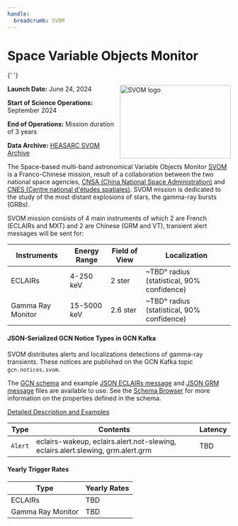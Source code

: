 ```yaml
---
handle:
  breadcrumb: SVOM
---
```



# Space Variable Objects Monitor

{' '}

<img
  src={logo}
  align="right"
  width="250"
  height="165"
  alt="SVOM logo"
  className="grid-col-6 mobile-lg:grid-col-4 tablet:grid-col-2 desktop:grid-col-3 height-auto"
/>

**Launch Date:** June 24, 2024

**Start of Science Operations:** September 2024

**End of Operations:** Mission duration of 3 years

**Data Archive:**
[HEASARC SVOM Archive](https://heasarc.gsfc.nasa.gov/docs/heasarc/missions/svom.html)

The Space-based multi-band astronomical Variable Objects Monitor [SVOM](https://www.svom.eu/en/the-svom-mission/) is a Franco-Chinese mission, result of a collaboration between the two national space agencies, [CNSA (China National Space Administration)](https://www.cnsa.gov.cn/english/index.html) and [CNES (Centre national d'études spatiales)](https://irfu.cea.fr/dap/en/Phocea/Vie_des_labos/Ast/ast_technique.php?id_ast=2276). SVOM mission is dedicated to the study of the most distant explosions of stars, the gamma-ray bursts (GRBs).

SVOM mission consists of 4 main instruments of which 2 are French (ECLAIRs and MXT) and 2 are Chinese (GRM and VT), transient alert messages will be sent for:

 <div className="overflow-table">

| Instruments       | Energy Range | Field of View | Localization                               |
| ----------------- | ------------ | ------------- | ------------------------------------------ |
| ECLAIRs           | 4-250 keV    | 2 ster        | ~TBD° radius (statistical, 90% confidence) |
| Gamma Ray Monitor | 15-5000 keV  | 2.6 ster      | ~TBD° radius (statistical, 90% confidence) |

 </div>

#### JSON-Serialized GCN Notice Types in GCN Kafka

SVOM distributes alerts and localizations detections of gamma-ray transients. These notices are published on the GCN Kafka topic `gcn.notices.svom`.

The [GCN schema](/schema/stable/gcn/notices/svom/alert.schema.json) and
example [JSON ECLAIRs message](gcn/notices/svom/eclairs/alert.slewing.example.json) and [JSON GRM message](gcn/notices/svom/grm/alert.grm.example.json) files are available to use. See the [Schema Browser](/docs/schema/stable/gcn/notices/svom/alert.schema.json) for more information on the properties defined in the schema.

[Detailed Description and Examples](https://github.com/nasa-gcn/gcn-schema/tree/main/gcn/notices/svom)

 <div className="overflow-table">

| Type    | Contents                                                                        | Latency |
| ------- | ------------------------------------------------------------------------------- | ------- |
| `Alert` | eclairs-wakeup, eclairs.alert.not-slewing, eclairs.alert.slewing, grm.alert.grm | TBD     |

 </div>

#### Yearly Trigger Rates

 <div className="overflow-table">

| Type              | Yearly Rates |
| ----------------- | ------------ |
| ECLAIRs           | TBD          |
| Gamma Ray Monitor | TBD          |

 </div>

